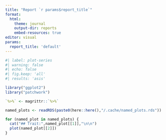 ```yaml
---
title: "Report `r params$report_title`"
format:
  html:
    theme: journal
    output-dir: reports
    embed-resources: true
editor: visual
params:
  report_title: 'default'
---
```


```r
#| label: plot-series
#| warning: false
#| echo: false
#| fig.keep: 'all'
#| results: 'asis'

library("ggplot2")
library("patchwork")

`%>%` <- magrittr::`%>%`

named_plots <- readRDS(paste0(here::here(),"/.cache/named_plots.rds"))

for (named_plot in named_plots) {
  cat("## Trait:",named_plot[[1]],"\n\n")
  plot(named_plot[[2]])
}


```
